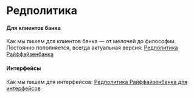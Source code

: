 # Редполитика

#### Для клиентов банка

Как мы пишем для клиентов банка — от мелочей до философии. Постоянно пополняется, всегда актуальная версия: [Редполитика Райффайзенбанка](https://docs.google.com/document/d/1Dku93Jl8VL1QZSW2phKmXwrmgmtC0DcIpXT-jm0Khpg/edit?usp=sharing)

#### Интерфейсы

Как мы пишем для интерфейсов: [Редполитика Райффайзенбанка для интерфейсов](https://www.figma.com/proto/0JyAj15IhSa3cnf4tl2vmr/Raiffeisen-Verbal-Guide?page-id=15722%3A39022&node-id=15825%3A39622&viewport=241%2C48%2C0.05&scaling=scale-down&starting-point-node-id=15825%3A39622)

